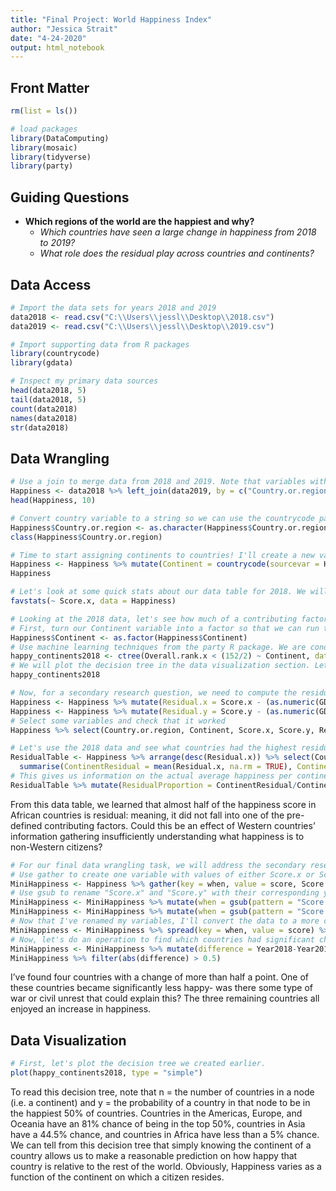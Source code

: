 ```yaml
---
title: "Final Project: World Happiness Index"
author: "Jessica Strait"
date: "4-24-2020"
output: html_notebook
---
```


## Front Matter

```r
rm(list = ls())

# load packages
library(DataComputing)
library(mosaic)
library(tidyverse)
library(party)
```

## Guiding Questions

* **Which regions of the world are the happiest and why?**
  + *Which countries have seen a large change in happiness from 2018 to 2019?*
  + *What role does the residual play across countries and continents?*

## Data Access

```r
# Import the data sets for years 2018 and 2019
data2018 <- read.csv("C:\\Users\\jessl\\Desktop\\2018.csv")
data2019 <- read.csv("C:\\Users\\jessl\\Desktop\\2019.csv")
```

```r
# Import supporting data from R packages
library(countrycode)
library(gdata)
```

```r
# Inspect my primary data sources
head(data2018, 5)
tail(data2018, 5)
count(data2018)
names(data2018)
str(data2018)
```


## Data Wrangling

```r
# Use a join to merge data from 2018 and 2019. Note that variables with .x are from 2018, and .y are from 2019.
Happiness <- data2018 %>% left_join(data2019, by = c("Country.or.region" = "Country.or.region"))
head(Happiness, 10)
```

```r
# Convert country variable to a string so we can use the countrycode package. Double-check that it worked.
Happiness$Country.or.region <- as.character(Happiness$Country.or.region)
class(Happiness$Country.or.region)
```

```r
# Time to start assigning continents to countries! I'll create a new variable using the countrycode package to assign the continents.
Happiness <- Happiness %>% mutate(Continent = countrycode(sourcevar = Happiness$Country.or.region, origin = "country.name", destination = "continent"))
Happiness
```

```r
# Let's look at some quick stats about our data table for 2018. We will want this information to do some predictions with machine learning.
favstats(~ Score.x, data = Happiness)
```

```r
# Looking at the 2018 data, let's see how much of a contributing factor the Continent is. We know there are 152 cases by our favstats() function.
# First, turn our Continent variable into a factor so that we can run the ctree() function on it.
Happiness$Continent <- as.factor(Happiness$Continent)
# Use machine learning techniques from the party R package. We are conditioning on Continent and measuring the probability of a country being in the top 50% of happiest countries. This will help us answer our primary research question, regarding what regions of the world are the happiest.
happy_continents2018 <- ctree(Overall.rank.x < (152/2) ~ Continent, data = Happiness)
# We will plot the decision tree in the data visualization section. Let's take a look at the binary tree we've created for now.
happy_continents2018
```

```r
# Now, for a secondary research question, we need to compute the residual (the difference between the overall happiness score and the sum of the defined contributing factors) for each country for each year. We will use mutate and several transformation verbs to do this. Recall that .x implies 2018 and .y implies 2019 data.
Happiness <- Happiness %>% mutate(Residual.x = Score.x - (as.numeric(GDP.per.capita.x) + as.numeric(Social.support.x) + as.numeric(Healthy.life.expectancy.x) + as.numeric(Freedom.to.make.life.choices.x) + as.numeric(Generosity.x) + as.numeric(levels(Perceptions.of.corruption.x))[Perceptions.of.corruption.x]))
Happiness <- Happiness %>% mutate(Residual.y = Score.y - (as.numeric(GDP.per.capita.y) + as.numeric(Social.support.y) + as.numeric(Healthy.life.expectancy.y) + as.numeric(Freedom.to.make.life.choices.y) + as.numeric(Generosity.y) + as.numeric(Perceptions.of.corruption.y)))
# Select some variables and check that it worked
Happiness %>% select(Country.or.region, Continent, Score.x, Score.y, Residual.x, Residual.y)
```

```r
# Let's use the 2018 data and see what countries had the highest residual values.
ResidualTable <- Happiness %>% arrange(desc(Residual.x)) %>% select(Country.or.region, Residual.x, Continent, Score.x) %>% group_by(Continent) %>%
  summarise(ContinentResidual = mean(Residual.x, na.rm = TRUE), ContinentAverage = mean(Score.x)) %>% na.omit()
# This gives us information on the actual average happiness per continent in addition to the average residual value for that continent in 2018. However, because continents with a lower overall average score will obviously also have a lower average residual, we are more interested in the proportion of residual to average happiness score.
ResidualTable %>% mutate(ResidualProportion = ContinentResidual/ContinentAverage) %>% arrange(desc(ResidualProportion))
```
From this data table, we learned that almost half of the happiness score in African countries is residual: meaning, it did not fall into one of the pre-defined contributing factors. Could this be an effect of Western countries' information gathering insufficiently understanding what happiness is to non-Western citizens?

```r
# For our final data wrangling task, we will address the secondary research question on which countries have seen a significant change in happiness from 2018 to 2019. To make the resulting data table easier to view, we will use spread/gather and regex methods on our data..
# Use gather to create one variable with values of either Score.x or Score.y, indicating 2018 or 2019
MiniHappiness <- Happiness %>% gather(key = when, value = score, Score.x, Score.y)
# Use gsub to rename "Score.x" and "Score.y" with their corresponding years
MiniHappiness <- MiniHappiness %>% mutate(when = gsub(pattern = "Score.x", replacement = "Year2018", MiniHappiness$when))
MiniHappiness <- MiniHappiness %>% mutate(when = gsub(pattern = "Score.y", replacement = "Year2019", MiniHappiness$when))
# Now that I've renamed my variables, I'll convert the data to a more concise, wide data frame.
MiniHappiness <- MiniHappiness %>% spread(key = when, value = score) %>% select(Country.or.region, Year2018, Year2019)
# Now, let's do an operation to find which countries had significant changes.
MiniHappiness <- MiniHappiness %>% mutate(difference = Year2018-Year2019) 
MiniHappiness %>% filter(abs(difference) > 0.5)
```
I've found four countries with a change of more than half a point. One of these countries became significantly less happy- was there some type of war or civil unrest that could explain this? The three remaining countries all enjoyed an increase in happiness.

## Data Visualization

```r
# First, let's plot the decision tree we created earlier.
plot(happy_continents2018, type = "simple")
```
To read this decision tree, note that n = the number of countries in a node (i.e. a continent) and y = the probability of a country in that node to be in the happiest 50% of countries. Countries in the Americas, Europe, and Oceania have an 81% chance of being in the top 50%, countries in Asia have a 44.5% chance, and countries in Africa have less than a 5% chance. We can tell from this decision tree that simply knowing the continent of a country allows us to make a reasonable prediction on how happy that country is relative to the rest of the world. Obviously, Happiness varies as a function of the continent on which a citizen resides.








